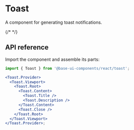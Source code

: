 # Toast

<Subtitle>A component for generating toast notifications.</Subtitle>

<Meta
  name="description"
  content="A high-quality, unstyled React toast component to generate notifications."
/>

{/* <Demo path="./demos/hero" /> */}

## API reference

Import the component and assemble its parts:

```jsx title="Anatomy"
import { Toast } from '@base-ui-components/react/toast';

<Toast.Provider>
  <Toast.Viewport>
    <Toast.Root>
      <Toast.Content>
        <Toast.Title />
        <Toast.Description />
      </Toast.Content>
      <Toast.Close />
    </Toast.Root>
  </Toast.Viewport>
</Toast.Provider>;
```

<Reference component="Toast" parts="Provider, Viewport, Root, Title, Description, Content, Close" />
